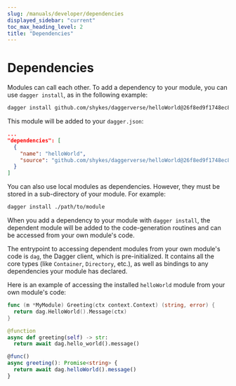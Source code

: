 ```yaml
---
slug: /manuals/developer/dependencies
displayed_sidebar: "current"
toc_max_heading_level: 2
title: "Dependencies"
---
```


# Dependencies

Modules can call each other. To add a dependency to your module, you can use `dagger install`, as in the following example:

```sh
dagger install github.com/shykes/daggerverse/helloWorld@26f8ed9f1748ec8c9345281add850fd392441990
```

This module will be added to your `dagger.json`:

```json
...
"dependencies": [
  {
    "name": "helloWorld",
    "source": "github.com/shykes/daggerverse/helloWorld@26f8ed9f1748ec8c9345281add850fd392441990"
  }
]
```

You can also use local modules as dependencies. However, they must be stored in a sub-directory of your module. For example:

```sh
dagger install ./path/to/module
```

When you add a dependency to your module with `dagger install`, the dependent module will be added to the code-generation routines and can be accessed from your own module's code.

The entrypoint to accessing dependent modules from your own module's code is `dag`, the Dagger client, which is pre-initialized. It contains all the core types (like `Container`, `Directory`, etc.), as well as bindings to any dependencies your module has declared.

Here is an example of accessing the installed `helloWorld` module from your own module's code:

<Tabs groupId="language">
<TabItem value="Go">

```go
func (m *MyModule) Greeting(ctx context.Context) (string, error) {
  return dag.HelloWorld().Message(ctx)
}
```

</TabItem>
<TabItem value="Python">

```python
@function
async def greeting(self) -> str:
  return await dag.hello_world().message()
```


</TabItem>
<TabItem value="TypeScript">

```typescript
@func()
async greeting(): Promise<string> {
  return await dag.helloWorld().message()
}
```

</TabItem>
</Tabs>
